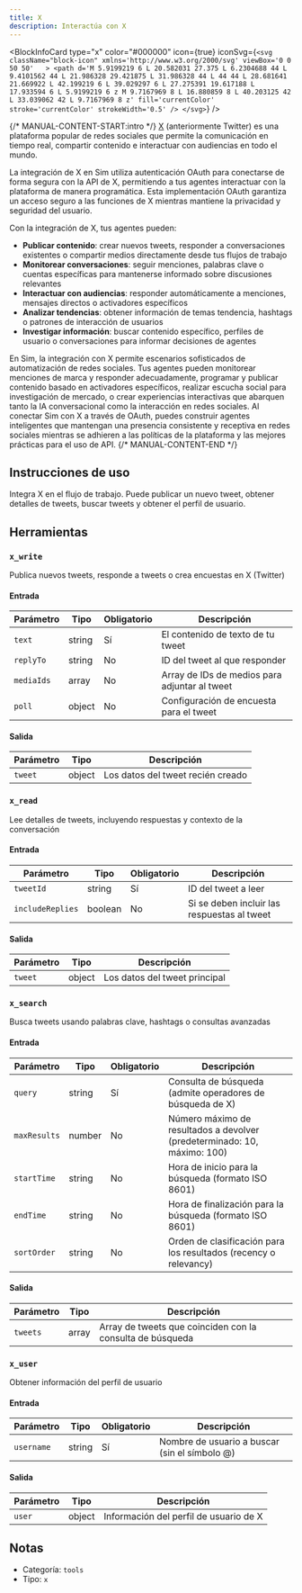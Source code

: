 ```yaml
---
title: X
description: Interactúa con X
---
```



<BlockInfoCard 
  type="x"
  color="#000000"
  icon={true}
  iconSvg={`<svg className="block-icon" xmlns='http://www.w3.org/2000/svg' viewBox='0 0 50 50'   >
      <path
        d='M 5.9199219 6 L 20.582031 27.375 L 6.2304688 44 L 9.4101562 44 L 21.986328 29.421875 L 31.986328 44 L 44 44 L 28.681641 21.669922 L 42.199219 6 L 39.029297 6 L 27.275391 19.617188 L 17.933594 6 L 5.9199219 6 z M 9.7167969 8 L 16.880859 8 L 40.203125 42 L 33.039062 42 L 9.7167969 8 z'
        fill='currentColor'
        stroke='currentColor'
        strokeWidth='0.5'
      />
    </svg>`}
/>

{/* MANUAL-CONTENT-START:intro */}
[X](https://x.com/) (anteriormente Twitter) es una plataforma popular de redes sociales que permite la comunicación en tiempo real, compartir contenido e interactuar con audiencias en todo el mundo.

La integración de X en Sim utiliza autenticación OAuth para conectarse de forma segura con la API de X, permitiendo a tus agentes interactuar con la plataforma de manera programática. Esta implementación OAuth garantiza un acceso seguro a las funciones de X mientras mantiene la privacidad y seguridad del usuario.

Con la integración de X, tus agentes pueden:

- **Publicar contenido**: crear nuevos tweets, responder a conversaciones existentes o compartir medios directamente desde tus flujos de trabajo
- **Monitorear conversaciones**: seguir menciones, palabras clave o cuentas específicas para mantenerse informado sobre discusiones relevantes
- **Interactuar con audiencias**: responder automáticamente a menciones, mensajes directos o activadores específicos
- **Analizar tendencias**: obtener información de temas tendencia, hashtags o patrones de interacción de usuarios
- **Investigar información**: buscar contenido específico, perfiles de usuario o conversaciones para informar decisiones de agentes

En Sim, la integración con X permite escenarios sofisticados de automatización de redes sociales. Tus agentes pueden monitorear menciones de marca y responder adecuadamente, programar y publicar contenido basado en activadores específicos, realizar escucha social para investigación de mercado, o crear experiencias interactivas que abarquen tanto la IA conversacional como la interacción en redes sociales. Al conectar Sim con X a través de OAuth, puedes construir agentes inteligentes que mantengan una presencia consistente y receptiva en redes sociales mientras se adhieren a las políticas de la plataforma y las mejores prácticas para el uso de API.
{/* MANUAL-CONTENT-END */}

## Instrucciones de uso

Integra X en el flujo de trabajo. Puede publicar un nuevo tweet, obtener detalles de tweets, buscar tweets y obtener el perfil de usuario.

## Herramientas

### `x_write`

Publica nuevos tweets, responde a tweets o crea encuestas en X (Twitter)

#### Entrada

| Parámetro | Tipo | Obligatorio | Descripción |
| --------- | ---- | -------- | ----------- |
| `text` | string | Sí | El contenido de texto de tu tweet |
| `replyTo` | string | No | ID del tweet al que responder |
| `mediaIds` | array | No | Array de IDs de medios para adjuntar al tweet |
| `poll` | object | No | Configuración de encuesta para el tweet |

#### Salida

| Parámetro | Tipo | Descripción |
| --------- | ---- | ----------- |
| `tweet` | object | Los datos del tweet recién creado |

### `x_read`

Lee detalles de tweets, incluyendo respuestas y contexto de la conversación

#### Entrada

| Parámetro | Tipo | Obligatorio | Descripción |
| --------- | ---- | -------- | ----------- |
| `tweetId` | string | Sí | ID del tweet a leer |
| `includeReplies` | boolean | No | Si se deben incluir las respuestas al tweet |

#### Salida

| Parámetro | Tipo | Descripción |
| --------- | ---- | ----------- |
| `tweet` | object | Los datos del tweet principal |

### `x_search`

Busca tweets usando palabras clave, hashtags o consultas avanzadas

#### Entrada

| Parámetro | Tipo | Obligatorio | Descripción |
| --------- | ---- | -------- | ----------- |
| `query` | string | Sí | Consulta de búsqueda \(admite operadores de búsqueda de X\) |
| `maxResults` | number | No | Número máximo de resultados a devolver \(predeterminado: 10, máximo: 100\) |
| `startTime` | string | No | Hora de inicio para la búsqueda \(formato ISO 8601\) |
| `endTime` | string | No | Hora de finalización para la búsqueda \(formato ISO 8601\) |
| `sortOrder` | string | No | Orden de clasificación para los resultados \(recency o relevancy\) |

#### Salida

| Parámetro | Tipo | Descripción |
| --------- | ---- | ----------- |
| `tweets` | array | Array de tweets que coinciden con la consulta de búsqueda |

### `x_user`

Obtener información del perfil de usuario

#### Entrada

| Parámetro | Tipo | Obligatorio | Descripción |
| --------- | ---- | -------- | ----------- |
| `username` | string | Sí | Nombre de usuario a buscar \(sin el símbolo @\) |

#### Salida

| Parámetro | Tipo | Descripción |
| --------- | ---- | ----------- |
| `user` | object | Información del perfil de usuario de X |

## Notas

- Categoría: `tools`
- Tipo: `x`
